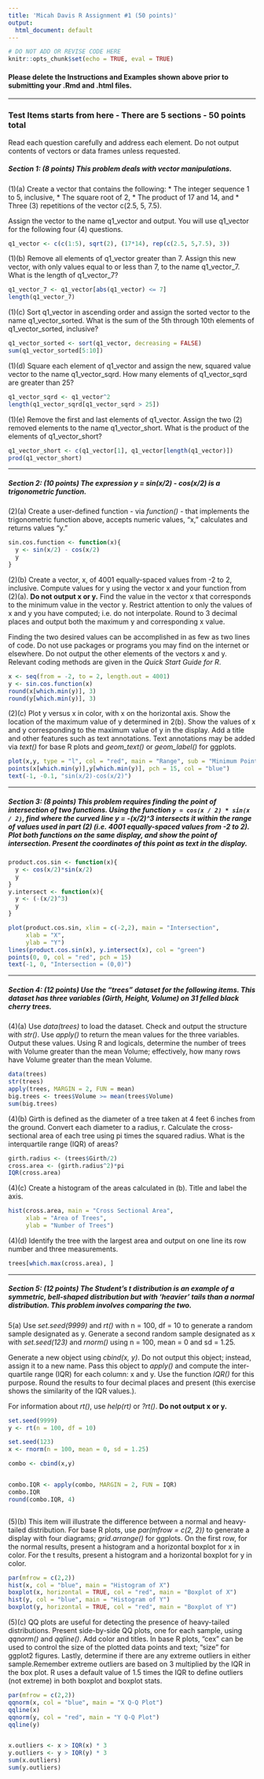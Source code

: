 ---
title: 'Micah Davis R Assignment #1 (50 points)'
output:
  html_document: default
---

```{r setup, include = FALSE}
# DO NOT ADD OR REVISE CODE HERE
knitr::opts_chunk$set(echo = TRUE, eval = TRUE)

```
####  Please delete the Instructions and Examples shown above prior to submitting your .Rmd and .html files.

-----

### Test Items starts from here - There are 5 sections - 50 points total ##########################

Read each question carefully and address each element.  Do not output contents of vectors or data frames unless requested.

##### Section 1: (8 points) This problem deals with vector manipulations.

(1)(a)  Create a vector that contains the following:
* The integer sequence 1 to 5, inclusive,
* The square root of 2,
* The product of 17 and 14, and
* Three (3) repetitions of the vector c(2.5, 5, 7.5).

Assign the vector to the name q1_vector and output. You will use q1_vector for the following four (4) questions.

```{r test1a}
q1_vector <- c(c(1:5), sqrt(2), (17*14), rep(c(2.5, 5,7.5), 3))
```

(1)(b)  Remove all elements of q1_vector greater than 7. Assign this new vector, with only values equal to or less than 7, to the name q1_vector_7. What is the length of q1_vector_7?

```{r test1b}
q1_vector_7 <- q1_vector[abs(q1_vector) <= 7]
length(q1_vector_7)
```

(1)(c) Sort q1_vector in ascending order and assign the sorted vector to the name q1_vector_sorted. What is the sum of the 5th through 10th elements of q1_vector_sorted, inclusive?

```{r test1c}
q1_vector_sorted <- sort(q1_vector, decreasing = FALSE)
sum(q1_vector_sorted[5:10])
```

(1)(d) Square each element of q1_vector and assign the new, squared value vector to the name q1_vector_sqrd. How many elements of q1_vector_sqrd are greater than 25?

```{r test1d}
q1_vector_sqrd <- q1_vector^2
length(q1_vector_sqrd[q1_vector_sqrd > 25])
```

(1)(e) Remove the first and last elements of q1_vector. Assign the two (2) removed elements to the name q1_vector_short. What is the product of the elements of q1_vector_short?

```{r test1e}
q1_vector_short <- c(q1_vector[1], q1_vector[length(q1_vector)])
prod(q1_vector_short)
```

-----

##### Section 2: (10 points) The expression y = sin(x/2) - cos(x/2) is a trigonometric function.

(2)(a) Create a user-defined function - via *function()* - that implements the trigonometric function above, accepts numeric values, "x," calculates and returns values "y."

```{r test2a}
sin.cos.function <- function(x){
  y <- sin(x/2) - cos(x/2)
  y
}

```

(2)(b) Create a vector, x, of 4001 equally-spaced values from -2 to 2, inclusive. Compute values for y using the vector x and your function from (2)(a).  **Do not output x or y.**  Find the value in the vector x that corresponds to the minimum value in the vector y. Restrict attention to only the values of x and y you have computed; i.e. do not interpolate. Round to 3 decimal places and output both the maximum y and corresponding x value.

Finding the two desired values can be accomplished in as few as two lines of code. Do not use packages or programs you may find on the internet or elsewhere. Do not output the other elements of the vectors x and y. Relevant coding methods are given in the *Quick Start Guide for R*.

```{r test2b}
x <- seq(from = -2, to = 2, length.out = 4001)
y <- sin.cos.function(x)
round(x[which.min(y)], 3)
round(y[which.min(y)], 3)
```

(2)(c) Plot y versus x in color, with x on the horizontal axis. Show the location of the maximum value of y determined in 2(b).  Show the values of x and y corresponding to the maximum value of y in the display. Add a title and other features such as text annotations. Text annotations may be added via *text()* for base R plots and *geom_text()* or *geom_label()* for ggplots.

```{r test2c}
plot(x,y, type = "l", col = "red", main = "Range", sub = "Minimum Point")
points(x[which.min(y)],y[which.min(y)], pch = 15, col = "blue")
text(-1, -0.1, "sin(x/2)-cos(x/2)")

```

-----

##### Section 3: (8 points) This problem requires finding the point of intersection of two functions.  Using the function ```y = cos(x / 2) * sin(x / 2)```, find where the curved line y = -(x/2)^3 intersects it within the range of values used in part (2) (i.e. 4001 equally-spaced values from -2 to 2).  Plot both functions on the same display, and show the point of intersection.  Present the coordinates of this point as text in the display.    

```{r test3}
product.cos.sin <- function(x){
  y <- cos(x/2)*sin(x/2)
  y
}
y.intersect <- function(x){
  y <- (-(x/2)^3)
  y
}

plot(product.cos.sin, xlim = c(-2,2), main = "Intersection",
     xlab = "X",
     ylab = "Y")
lines(product.cos.sin(x), y.intersect(x), col = "green")
points(0, 0, col = "red", pch = 15)
text(-1, 0, "Intersection = (0,0)")

```

-----

##### Section 4: (12 points) Use the "trees" dataset for the following items. This dataset has three variables (Girth, Height, Volume) on 31 felled black cherry trees.

(4)(a) Use *data(trees)* to load the dataset. Check and output the structure with *str()*. Use *apply()* to return the mean values for the three variables. Output these values.  Using R and logicals, determine the number of trees with Volume greater than the mean Volume; effectively, how many rows have Volume greater than the mean Volume.   

```{r test4a}
data(trees)
str(trees)
apply(trees, MARGIN = 2, FUN = mean)
big.trees <- trees$Volume >= mean(trees$Volume)
sum(big.trees)
```

(4)(b) Girth is defined as the diameter of a tree taken at 4 feet 6 inches from the ground. Convert each diameter to a radius, r. Calculate the cross-sectional area of each tree using pi times the squared radius. What is the interquartile range (IQR) of areas?

```{r test4b}
girth.radius <- (trees$Girth/2)
cross.area <- (girth.radius^2)*pi
IQR(cross.area)
```

(4)(c) Create a histogram of the areas calculated in (b). Title and label the axis.

```{r test4c}
hist(cross.area, main = "Cross Sectional Area",
     xlab = "Area of Trees",
     ylab = "Number of Trees")

```

(4)(d) Identify the tree with the largest area and output on one line its row number and three measurements.

```{r test4d}
trees[which.max(cross.area), ]

```

-----

##### Section 5: (12 points) The Student's t distribution is an example of a symmetric, bell-shaped distribution but with 'heavier' tails than a normal distribution.  This problem involves comparing the two.  

5(a) Use *set.seed(9999)* and *rt()* with n = 100, df = 10 to generate a random sample designated as y.  Generate a second random sample designated as x with *set.seed(123)* and *rnorm()* using n = 100, mean = 0 and sd = 1.25.  

Generate a new object using *cbind(x, y)*. Do not output this object; instead, assign it to a new name. Pass this object to *apply()* and compute the inter-quartile range (IQR) for each column:  x and y. Use the function *IQR()* for this purpose. Round the results to four decimal places and present (this exercise shows the similarity of the IQR values.).

For information about *rt()*, use *help(rt)* or *?rt()*.  **Do not output x or y.**

```{r test5a}
set.seed(9999)
y <- rt(n = 100, df = 10)

set.seed(123)
x <- rnorm(n = 100, mean = 0, sd = 1.25)

combo <- cbind(x,y)


combo.IQR <- apply(combo, MARGIN = 2, FUN = IQR)
combo.IQR
round(combo.IQR, 4)



```

(5)(b) This item will illustrate the difference between a normal and heavy-tailed distribution.  For base R plots, use *par(mfrow = c(2, 2))* to generate a display with four diagrams; *grid.arrange()* for ggplots. On the first row, for the normal results, present a histogram and a horizontal boxplot for x in color.  For the t results, present a histogram and a horizontal boxplot for y in color.

```{r test5b}
par(mfrow = c(2,2))
hist(x, col = "blue", main = "Histogram of X")
boxplot(x, horizontal = TRUE, col = "red", main = "Boxplot of X")
hist(y, col = "blue", main = "Histogram of Y")
boxplot(y, horizontal = TRUE, col = "red", main = "Boxplot of Y")

```

(5)(c) QQ plots are useful for detecting the presence of heavy-tailed distributions. Present side-by-side QQ plots, one for each sample, using *qqnorm()* and *qqline()*.  Add color and titles. In base R plots, "cex" can be used to control the size of the plotted data points and text; "size" for ggplot2 figures. Lastly, determine if there are any extreme outliers in either sample.Remember extreme outliers are based on 3 multiplied by the IQR in the box plot. R uses a default value of 1.5 times the IQR to define outliers (not extreme) in both boxplot and boxplot stats.
```{r test5c}
par(mfrow = c(2,2))
qqnorm(x, col = "blue", main = "X Q-Q Plot") 
qqline(x)
qqnorm(y, col = "red", main = "Y Q-Q Plot")
qqline(y)


x.outliers <- x > IQR(x) * 3 
y.outliers <- y > IQR(y) * 3
sum(x.outliers)
sum(y.outliers)


```
